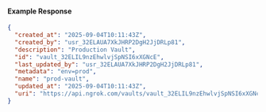 
#### Example Response

```json
{
  "created_at": "2025-09-04T10:11:43Z",
  "created_by": "usr_32ELAUA7XkJHRP2DgH2JjDRLp81",
  "description": "Production Vault",
  "id": "vault_32ELIL9nzEhwlvjSpNSI6xXGNcE",
  "last_updated_by": "usr_32ELAUA7XkJHRP2DgH2JjDRLp81",
  "metadata": "env=prod",
  "name": "prod-vault",
  "updated_at": "2025-09-04T10:11:43Z",
  "uri": "https://api.ngrok.com/vaults/vault_32ELIL9nzEhwlvjSpNSI6xXGNcE"
}
```
